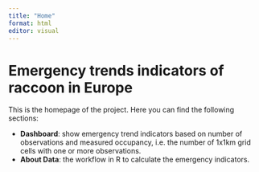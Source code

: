 ```yaml
---
title: "Home"
format: html
editor: visual
---
```


# Emergency trends indicators of raccoon in Europe

This is the homepage of the project. Here you can find the following sections:

- **Dashboard**: show emergency trend indicators based on number of observations and measured occupancy, i.e. the number of 1x1km grid cells with one or more observations.
- **About Data**: the workflow in R to calculate the emergency indicators.